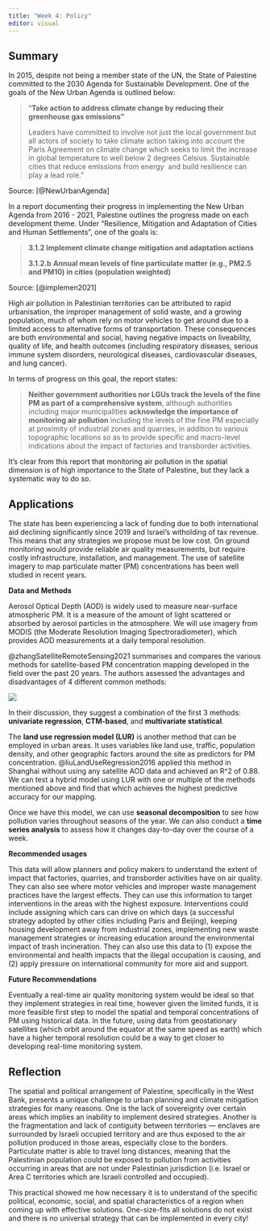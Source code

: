 ```yaml
---
title: "Week 4: Policy"
editor: visual
---
```


## Summary

In 2015, despite not being a member state of the UN, the State of Palestine committed to the 2030 Agenda for Sustainable Development. One of the goals of the New Urban Agenda is outlined below:

> "**Take action to address climate change by reducing their greenhouse gas emissions"**
>
> Leaders have committed to involve not just the local government but all actors of society to take climate action taking into account the Paris Agreement on climate change which seeks to limit the increase in global temperature to well below 2 degrees Celsius. Sustainable cities that reduce emissions from energy  and build resilience can play a lead role."

Source: [@NewUrbanAgenda]

In a report documenting their progress in implementing the New Urban Agenda from 2016 - 2021, Palestine outlines the progress made on each development theme. Under "Resilience, Mitigation and Adaptation of Cities and Human Settlements", one of the goals is:

> **3.1.2 Implement climate change mitigation and adaptation actions**
>
> **3.1.2.b** **Annual mean levels of fine particulate matter (e.g., PM2.5 and PM10) in cities (population weighted)**

Source: [@implemen2021]

High air pollution in Palestinian territories can be attributed to rapid urbanisation, the improper management of solid waste, and a growing population, much of whom rely on motor vehicles to get around due to a limited access to alternative forms of transportation. These consequences are both environmental and social, having negative impacts on liveability, quality of life, and health outcomes (including respiratory diseases, serious immune system disorders, neurological diseases, cardiovascular diseases, and lung cancer).

In terms of progress on this goal, the report states:

> **Neither government authorities nor LGUs track the levels of the fine PM as part of a comprehensive system**, although authorities including major municipalities **acknowledge the importance of monitoring air pollution** including the levels of the fine PM especially at proximity of industrial zones and quarries, in addition to various topographic locations so as to provide specific and macro-level indications about the impact of factories and transborder activities.

It's clear from this report that monitoring air pollution in the spatial dimension is of high importance to the State of Palestine, but they lack a systematic way to do so.

## Applications

The state has been experiencing a lack of funding due to both international aid declining significantly since 2019 and Israel's witholding of tax revenue. This means that any strategies we propose must be low cost. On ground monitoring would provide reliable air quality measurements, but require costly infrastructure, installation, and management. The use of satellite imagery to map particulate matter (PM) concentrations has been well studied in recent years.

**Data and** **Methods**

Aerosol Optical Depth (AOD) is widely used to measure near-surface atmospheric PM. It is a measure of the amount of light scattered or absorbed by aerosol particles in the atmosphere. We will use imagery from MODIS (the Moderate Resolution Imaging Spectroradiometer), which provides AOD measurements at a daily temporal resolution.

@zhangSatelliteRemoteSensing2021 summarises and compares the various methods for satellite-based PM concentration mapping developed in the field over the past 20 years. The authors assessed the advantages and disadvantages of 4 different common methods:

![](media/wk4/proscons.png)

In their discussion, they suggest a combination of the first 3 methods: **univariate regression**, **CTM-based**, and **multivariate statistical**.

The **land use regression model (LUR)** is another method that can be employed in urban areas. It uses variables like land use, traffic, population density, and other geographic factors around the site as predictors for PM concentration. @liuLandUseRegression2016 applied this method in Shanghai without using any satellite AOD data and achieved an R\^2 of 0.88. We can test a hybrid model using LUR with one or multiple of the methods mentioned above and find that which achieves the highest predictive accuracy for our mapping.

Once we have this model, we can use **seasonal decomposition** to see how pollution varies throughout seasons of the year. We can also conduct a **time series analysis** to assess how it changes day-to-day over the course of a week.

**Recommended usages**

This data will allow planners and policy makers to understand the extent of impact that factories, quarries, and transborder activities have on air quality. They can also see where motor vehicles and improper waste management practices have the largest effects. They can use this information to target interventions in the areas with the highest exposure. Interventions could include assigning which cars can drive on which days (a successful strategy adopted by other cities including Paris and Beijing), keeping housing development away from industrial zones, implementing new waste management strategies or increasing education around the environmental impact of trash incineration. They can also use this data to (1) expose the environmental and health impacts that the illegal occupation is causing, and (2) apply pressure on international community for more aid and support.

**Future Recommendations**

Eventually a real-time air quality monitoring system would be ideal so that they implement strategies in real time, however given the limited funds, it is more feasible first step to model the spatial and temporal concentrations of PM using historical data. In the future, using data from geostationary satellites (which orbit around the equator at the same speed as earth) which have a higher temporal resolution could be a way to get closer to developing real-time monitoring system.

## Reflection

The spatial and political arrangement of Palestine, specifically in the West Bank, presents a unique challenge to urban planning and climate mitigation strategies for many reasons. One is the lack of sovereignty over certain areas which implies an inability to implement desired strategies. Another is the fragmentation and lack of contiguity between territories --- enclaves are surrounded by Israeli occupied territory and are thus exposed to the air pollution produced in those areas, especially close to the borders. Particulate matter is able to travel long distances, meaning that the Palestinian population could be exposed to pollution from activities occurring in areas that are not under Palestinian jurisdiction (i.e. Israel or Area C territories which are Israeli controlled and occupied).

This practical showed me how necessary it is to understand of the specific political, economic, social, and spatial characteristics of a region when coming up with effective solutions. One-size-fits all solutions do not exist and there is no universal strategy that can be implemented in every city!
